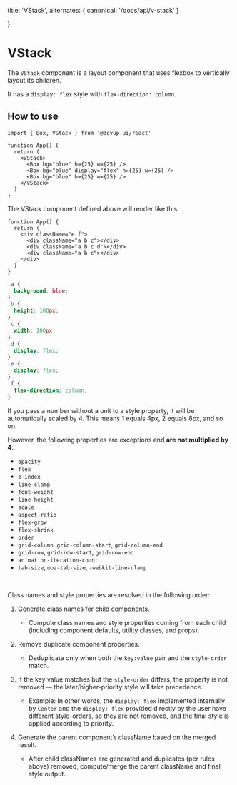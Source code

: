   title: 'VStack',
  alternates: {
    canonical: '/docs/api/v-stack'
  }

}

# VStack

The `VStack` component is a layout component that uses flexbox to vertically layout its children.

It has a `display: flex` style with `flex-direction: column`.

## How to use

```tsx
import { Box, VStack } from '@devup-ui/react'

function App() {
  return (
    <VStack>
      <Box bg="blue" h={25} w={25} />
      <Box bg="blue" display="flex" h={25} w={25} />
      <Box bg="blue" h={25} w={25} />
    </VStack>
  )
}
```

The VStack component defined above will render like this:

```tsx
function App() {
  return (
    <div className="e f">
      <div className="a b c"></div>
      <div className="a b c d"></div>
      <div className="a b c"></div>
    </div>
  )
}
```

```css
.a {
  background: blue;
}
.b {
  height: 100px;
}
.c {
  width: 100px;
}
.d {
  display: flex;
}
.e {
  display: flex;
}
.f {
  flex-direction: column;
}
```

If you pass a number without a unit to a style property, it will be automatically scaled by 4.
This means 1 equals 4px, 2 equals 8px, and so on.

However, the following properties are exceptions and **are not multiplied by 4**:

- `opacity`
- `flex`
- `z-index`
- `line-clamp`
- `font-weight`
- `line-height`
- `scale`
- `aspect-ratio`
- `flex-grow`
- `flex-shrink`
- `order`
- `grid-column`, `grid-column-start`, `grid-column-end`
- `grid-row`, `grid-row-start`, `grid-row-end`
- `animation-iteration-count`
- `tab-size`, `moz-tab-size`, `-webkit-line-clamp`

<br />

Class names and style properties are resolved in the following order:

1. Generate class names for child components.
   - Compute class names and style properties coming from each child (including component defaults, utility classes, and props).

2. Remove duplicate component properties.
   - Deduplicate only when both the `key:value` pair and the `style-order` match.

3. If the key:value matches but the `style-order` differs, the property is not removed — the later/higher-priority style will take precedence.
   - Example: In other words, the `display: flex` implemented internally by `Center` and the `display: flex` provided directly by the user have different style-orders, so they are not removed, and the final style is applied according to priority.

4. Generate the parent component’s className based on the merged result.
   - After child classNames are generated and duplicates (per rules above) removed, compute/merge the parent className and final style output.
